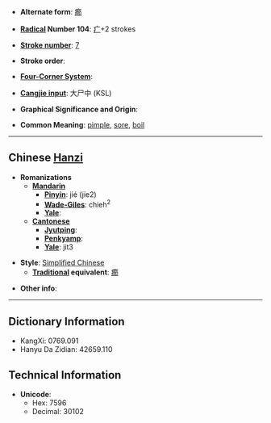 * '''Alternate form''': [[癤]]

* '''[[Wiktionary:Chinese radical index| Radical]] Number 104''': [[Wiktionary:Chinese radical index 疒|疒]]+2 strokes

* '''[[Wiktionary:Chinese total strokes index|Stroke number]]''': [[Wiktionary:Chinese total strokes index 7|7]]

* '''Stroke order''': 

* '''[[Wiktionary:Chinese four corner index|Four-Corner System]]''': 

* '''[[Wiktionary:Chinese Cangjie index|Cangjie input]]''': 大尸中 (KSL)

* '''Graphical Significance and Origin''': 

* '''Common Meaning''': [[pimple]], [[sore]], [[boil]]

----

== Chinese [[Hanzi]] ==

* '''Romanizations'''
** '''[[Mandarin]]'''
*** '''[[Pinyin]]''': jié (jie2)
*** '''[[Wade-Giles]]''': chieh<sup>2</sup>
*** '''[[Yale]]''': 
** '''[[Cantonese]]'''
*** '''[[Jyutping]]''':
*** '''[[Penkyamp]]''': 
*** '''[[Yale]]''': jit3

* '''Style''': [[Simplified Chinese]] 
** '''[[Traditional Chinese|Traditional]] equivalent''': [[癤]]

* '''Other info''': 

----

== Dictionary Information ==

* KangXi: 0769.091
* Hanyu Da Zidian: 42659.110

== Technical Information ==

* '''Unicode''':
** Hex: 7596
** Decimal: 30102